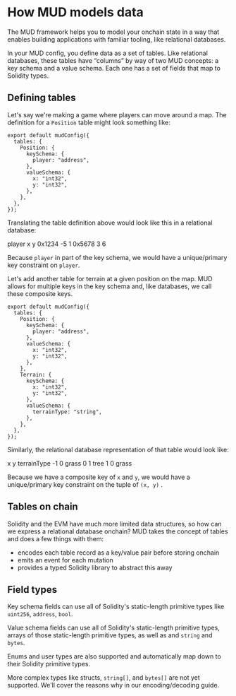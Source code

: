 
# How MUD models data

The MUD framework helps you to model your onchain state in a way that enables building applications with familiar tooling, like relational databases.

In your MUD config, you define data as a set of tables. Like relational databases, these tables have “columns” by way of two MUD concepts: a key schema and a value schema. Each one has a set of fields that map to Solidity types.

## Defining tables

Let's say we're making a game where players can move around a map. The definition for a `Position` table might look something like:

<CollapseCode>

```tsx filename="mud.config.ts" {3-11} showLineNumbers
export default mudConfig({
  tables: {
    Position: {
      keySchema: {
        player: "address",
      },
      valueSchema: {
        x: "int32",
        y: "int32",
      },
    },
  },
});
```

</CollapseCode>

Translating the table definition above would look like this in a relational database:

<MUDTable>
  <thead>
    <tr>
      <th>player</th>
      <th>x</th>
      <th>y</th>
    </tr>
  </thead>
  <tbody>
    <tr>
      <th>0x1234</th>
      <td>-5</td>
      <td>1</td>
    </tr>
    <tr>
      <th>0x5678</th>
      <td>3</td>
      <td>6</td>
    </tr>
  </tbody>
</MUDTable>

Because `player` in part of the key schema, we would have a unique/primary key constraint on `player`.

Let's add another table for terrain at a given position on the map. MUD allows for multiple keys in the key schema and, like databases, we call these composite keys.

<CollapseCode>

```tsx filename="mud.config.ts" {12-20} showLineNumbers
export default mudConfig({
  tables: {
    Position: {
      keySchema: {
        player: "address",
      },
      valueSchema: {
        x: "int32",
        y: "int32",
      },
    },
    Terrain: {
      keySchema: {
        x: "int32",
        y: "int32",
      },
      valueSchema: {
        terrainType: "string",
      },
    },
  },
});
```

</CollapseCode>

Similarly, the relational database representation of that table would look like:

<MUDTable>
  <thead>
    <tr>
      <th>x</th>
      <th>y</th>
      <th>terrainType</th>
    </tr>
  </thead>
  <tbody>
    <tr>
      <th>-1</th>
      <th>0</th>
      <td>grass</td>
    </tr>
    <tr>
      <th>0</th>
      <th>1</th>
      <td>tree</td>
    </tr>
    <tr>
      <th>1</th>
      <th>0</th>
      <td>grass</td>
    </tr>
  </tbody>
</MUDTable>

Because we have a composite key of `x` and `y`, we would have a unique/primary key constraint on the tuple of `(x, y)` .

## Tables on chain

Solidity and the EVM have much more limited data structures, so how can we express a relational database onchain? MUD takes the concept of tables and does a few things with them:

- encodes each table record as a key/value pair before storing onchain
- emits an event for each mutation
- provides a typed Solidity library to abstract this away

## Field types

Key schema fields can use all of Solidity's static-length primitive types like `uint256`, `address`, `bool`.

Value schema fields can use all of Solidity's static-length primitive types, arrays of those static-length primitive types, as well as and `string` and `bytes`.

Enums and user types are also supported and automatically map down to their Solidity primitive types.

More complex types like structs, `string[]`, and `bytes[]` are not yet supported. We'll cover the reasons why in our encoding/decoding guide.
